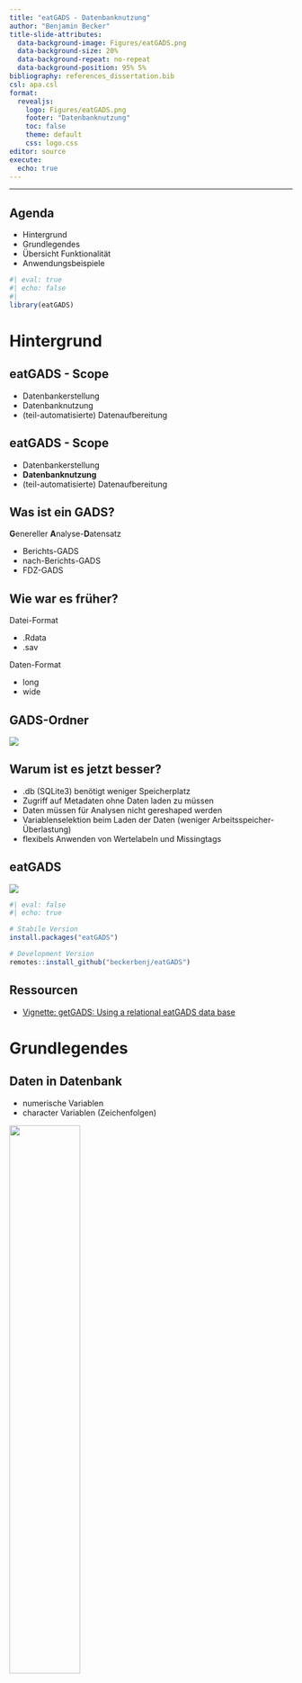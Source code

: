 ```yaml
---
title: "eatGADS - Datenbanknutzung"
author: "Benjamin Becker"
title-slide-attributes:
  data-background-image: Figures/eatGADS.png
  data-background-size: 20%
  data-background-repeat: no-repeat
  data-background-position: 95% 5%
bibliography: references_dissertation.bib
csl: apa.csl
format: 
  revealjs:
    logo: Figures/eatGADS.png
    footer: "Datenbanknutzung"
    toc: false
    theme: default
    css: logo.css
editor: source
execute:
  echo: true
---
```


------------------------------------------------------------------------

## Agenda {.smaller}

-   Hintergrund
-   Grundlegendes
-   Übersicht Funktionalität
-   Anwendungsbeispiele

```r
#| eval: true
#| echo: false
#| 
library(eatGADS)
```

# Hintergrund

## eatGADS - Scope

-   Datenbankerstellung
-   Datenbanknutzung
-   (teil-automatisierte) Datenaufbereitung

## eatGADS - Scope

-   Datenbankerstellung
-   **Datenbanknutzung**
-   (teil-automatisierte) Datenaufbereitung

## Was ist ein GADS?

**G**enereller **A**nalyse-**D**atensatz

- Berichts-GADS
- nach-Berichts-GADS
- FDZ-GADS

## Wie war es früher?

Datei-Format

- .Rdata
- .sav

Daten-Format

- long
- wide

## GADS-Ordner

![](Figures/GADS_folder.png)


## Warum ist es jetzt besser?

- .db (SQLite3) benötigt weniger Speicherplatz
- Zugriff auf Metadaten ohne Daten laden zu müssen
- Daten müssen für Analysen nicht gereshaped werden
- Variablenselektion beim Laden der Daten (weniger Arbeitsspeicher-Überlastung)
- flexibels Anwenden von Wertelabeln und Missingtags


## eatGADS

![](Figures/eatGADS_CRAN.jpg)

```r
#| eval: false
#| echo: true

# Stabile Version
install.packages("eatGADS")

# Development Version
remotes::install_github("beckerbenj/eatGADS")
```

## Ressourcen

-   [Vignette: getGADS: Using a relational eatGADS data base](https://beckerbenj.github.io/eatGADS/articles/getGADS.html)

# Grundlegendes

## Daten in Datenbank

-   numerische Variablen
-   character Variablen (Zeichenfolgen)

![](Figures/GADSdat_dat.jpg){height="50%"}

## Meta-Daten in Datenbank

-   Meta-Daten (`labels`)
    -   `varName` - Variablenname
    -   `varLabel` - Variablenlabel
    -   `format` - SPSS-Format
    -   `value` - numerischer Wert
    -   `valLabel` - Wertelabel
    -   `missings` - Missingtags (`miss` oder `valid`)

## Meta-Daten in Datenbank

![](Figures/GADSdat_labels.jpg){height="50%"}
    
# Übersicht Funktionalität

## Datenbank-Struktur

Datenbankstruktur und Variablennamen inspizieren

```r
db_path <- system.file("extdata", "pisa.db", package = "eatGADS")
nam <- namesGADS(db_path)
nam

```

## Metadaten

Metadaten extrahieren

```r
extractMeta(GADSobject = db_path, vars = c("repeated", "norms_f", "computer_age"))
```

## Metadaten

Metadaten extrahieren

```r
all_meta <- extractMeta(db_path)
str(all_meta)
grep("grade", value = TRUE, all_meta$varLabel)
all_meta[grep("grade", all_meta$varLabel), ]
```


## GADSdat

GADSdat aus Datenbank ziehen

```r
# getGADS_fast legt temporaere lokale Kopie an, die nach Beendigung der R-Session automatisch geloescht wird
# hier nicht notwendig, da Datenbank eh lokal vorliegt (und klein ist)
pisa_gads <- getGADS(db_path, vSelect = c("schtype", "sameteach"))
```

## GADSdat

GADSdat aus Datenbank ziehen

```r
# resultierendes "GADSdat"-Objekt
str(pisa_gads)

```


## Daten

Daten extrahieren

```r
### d) Daten für Analysen extrahieren
pisa_dat <- extractData2(pisa_gads, labels2character = "sameteach")
str(pisa_dat)

### e) Analysen (mit eatRep etc.)
table(pisa_dat$sameteach)
table(pisa_dat$schtype)

```

## Daten

Daten extrahieren

```r
### f) Kompetenzdaten extrahieren (Long-Format)
pisa_gads2 <- getGADS(db_path, vSelect = c("schtype", "sameteach", nam$PVs))
str(pisa_gads2)
pisa_dat2 <- extractData2(pisa_gads2, labels2character = c("sameteach", "dimension"))
str(pisa_dat2)
View(pisa_dat2)
table(pisa_dat2$dimension)
table(pisa_dat2$imp)

```


# Anwendungsbeispiele/Übung
